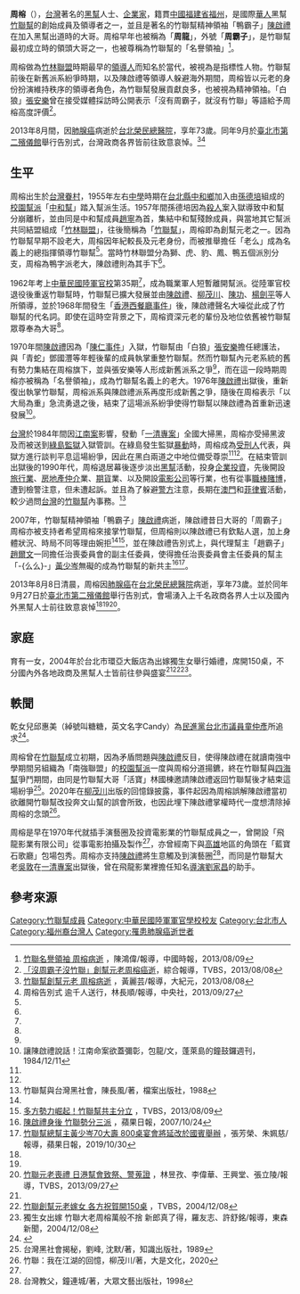 '''周榕'''（{{bd|1940年||2013年|8月8日|catIdx=Chou}}），[[台灣|台灣]]著名的[[黑幫|黑幫]]人士、[[企業家|企業家]]，籍貫[[中國|中國]][[福建省|福建省]][[福州|福州]]，是國際[[華人|華人]]黑幫[[竹聯幫|竹聯幫]]的創始成員及領導者之一，並且是著名的竹聯幫精神領袖「鴨霸子」[[陳啟禮|陳啟禮]]在加入黑幫出道時的大哥。周榕早年也被稱為「'''周龍'''」，外號「'''周霸子'''」，是竹聯幫最初成立時的領頭大哥之一，也被尊稱為竹聯幫的「名譽領袖」<ref name="news1">[https://www.chinatimes.com/newspapers/20130809000876-260106?chdtv 竹聯名譽領袖 周榕病逝] {{Wayback|url=https://www.chinatimes.com/newspapers/20130809000876-260106?chdtv |date=20200408014201 }}，陳鴻偉/報導，中國時報，2013/08/09</ref>。

周榕做為[[趙寧_(竹聯幫)#竹林聯盟|竹林聯盟]]時期最早的[[領導人|領導人]]而知名於當代，被視為是指標性人物。竹聯幫前後在新舊派系紛爭時期，以及陳啟禮等領導人躲避海外期間，周榕皆以元老的身份扮演維持秩序的領導者角色，為竹聯幫發展貢獻良多，也被視為精神領袖。「白狼」[[張安樂|張安樂]]曾在接受媒體採訪時公開表示「沒有周霸子，就沒有竹聯」等語給予周榕高度評價<ref name="news3">[https://www.youtube.com/watch?v=ufD_DAcWu18 「沒周霸子沒竹聯」創幫元老周榕癌逝]，綜合報導，TVBS，2013/08/08</ref>。

2013年8月間，因[[肺腺癌|肺腺癌]]病逝於[[台北榮民總醫院|台北榮民總醫院]]，享年73歲。同年9月於[[臺北市第二殯儀館|臺北市第二殯儀館]]舉行告別式，台灣政商各界皆前往致意哀悼。<ref name="news2">[https://www.epochtimes.com/b5/13/8/8/n3936356.htm 竹聯幫創幫元老 周榕病逝] {{Wayback|url=https://www.epochtimes.com/b5/13/8/8/n3936356.htm |date=20200708173214 }}，黃麗芸/報導，大紀元，2013/08/08</ref><ref>周榕告別式 逾千人送行，林長順/報導，中央社，2013/09/27</ref>

==生平==
周榕出生於[[台灣|台灣]][[眷村|眷村]]，1955年左右[[中學|中學]]時期在[[台北縣|台北縣]][[中和鄉|中和鄉]]加入由[[孫德培|孫德培]]組成的[[校園|校園]][[幫派|幫派]]「[[中和幫|中和幫]]」踏入幫派生活。1957年間孫德培因為[[殺人|殺人]]案入獄導致中和幫分崩離析，並由同是中和幫成員[[趙寧_(竹聯幫)|趙寧]]為首，集結中和幫殘餘成員，與當地其它幫派共同結盟組成「[[趙寧_(竹聯幫)#竹林聯盟|竹林聯盟]]」，往後簡稱為「[[竹聯幫|竹聯幫]]」，周榕即為創幫元老之一。因為竹聯幫早期不設老大，周榕因年紀較長及元老身份，而被推舉擔任「老么」成為名義上的總指揮領導竹聯幫<ref name="books2" />。當時竹林聯盟分為獅、虎、豹、鳳、鴨五個派別分支，周榕為鴨字派老大，陳啟禮則為其手下<ref name="news1" />。

1962年考上[[中華民國陸軍官校|中華民國陸軍官校]]第35期<ref name="news1" />，成為職業軍人短暫離開幫派。從陸軍官校退役後重返竹聯幫時，竹聯幫已擴大發展並由[[陳啟禮|陳啟禮]]、[[柳茂川|柳茂川]]、[[陳功_(台灣)|陳功]]、[[楊劍平|楊劍平]]等人所領導，並於1968年間發生「[[陳啟禮#香港西餐廳事件|香港西餐廳事件]]」後，陳啟禮聲名大噪從此成了竹聯幫的代名詞。即使在這時空背景之下，周榕資深元老的輩份及地位依舊被竹聯幫眾尊奉為大哥<ref name="books2" />。

1970年間[[陳啟禮|陳啟禮]]因為「[[陳啟禮#陳仁事件|陳仁事件]]」入獄，竹聯幫由「白狼」[[張安樂|張安樂]]擔任總護法，與「青蛇」鄧國灃等年輕後輩的成員執掌重整竹聯幫。然而竹聯幫內元老系統的舊有勢力集結在周榕旗下，並與張安樂等人形成新舊派系之爭<ref name="books3" />，而在這一段時期周榕亦被稱為「名譽領袖」，成為竹聯幫名義上的老大。1976年[[陳啟禮|陳啟禮]]出獄後，重新復出執掌竹聯幫，周榕派系與陳啟禮派系再度形成新舊之爭，隨後在周榕表示「以大局為重」急流勇退之後，結束了這場派系紛爭使得竹聯幫以陳啟禮為首重新迅速發展<ref>讓陳啟禮說話！江南命案欲蓋彌彰，包龍/文，蓬萊島的鐘鼓鑼週刊，1984/12/11</ref>。

[[台灣|台灣]]於1984年間因[[江南案|江南案]]影響，發動「[[一清專案|一清專案]]」全國大掃黑，周榕亦受掃黑波及而被送到[[綠島監獄|綠島監獄]]入獄管訓。在綠島發生監獄[[暴動|暴動]]時，周榕成為[[受刑人|受刑人]]代表，與獄方進行談判平息這場紛爭，因此在黑白兩道之中地位備受尊崇<ref name="news1" /><ref name="news3" />。在結束管訓出獄後的1990年代，周榕退居幕後逐步淡出[[黑幫|黑幫]]活動，投身[[企業|企業]][[投資|投資]]，先後開設[[旅行業|旅行業]]、[[房地產|房地產]][[仲介|仲介]]業、[[期貨|期貨]]業、以及開設[[電影公司|電影公司]]等行業，也有從事[[職棒|職棒]][[賭博|賭博]]，遭到檢警注意，但未遭起訴。並且為了躲避[[警方|警方]]注意，長期在[[澳門|澳門]]和[[菲律賓|菲律賓]]活動，較少過問[[台灣|台灣]]的[[竹聯幫|竹聯幫]]內事務。<ref name="books1">竹聯幫與台灣黑社會，陳長風/著，檔案出版社，1988</ref>

2007年，竹聯幫精神領袖「鴨霸子」[[陳啟禮|陳啟禮]]病逝，陳啟禮昔日大哥的「周霸子」周榕亦被支持者希望周榕來接掌竹聯幫，但周榕則以陳啟禮已有欽點人選，加上身體狀況、時局不同等理由婉拒<ref name="news1" /><ref>[https://www.youtube.com/watch?v=ZdfmUrYkrmE 多方勢力崛起！竹聯幫共主分立] {{Wayback|url=https://www.youtube.com/watch?v=ZdfmUrYkrmE |date=20200229210328 }}，TVBS，2013/08/09</ref>，並在陳啟禮告別式上，與代理幫主「趙霸子」[[趙爾文|趙爾文]]一同擔任治喪委員會的副主任委員，使得擔任治喪委員會主任委員的幫主「-{么么}-」[[黃少岑|黃少岑]]無礙的成為竹聯幫的新共主<ref>[https://tw.nextmgz.com/realtimenews/news/20332364 陳啟禮身後 竹聯勢分三派] {{Wayback|url=https://tw.nextmgz.com/realtimenews/news/20332364 |date=20191209172132 }}，蘋果日報，2007/10/24</ref><ref>[https://tw.appledaily.com/local/20191030/PBWOUGNIQ4GXVXYPSGAHQA6YII/ 竹聯幫總幫主黃少岑70大壽 800桌宴會將延改於國賓舉辦] {{Wayback|url=https://tw.appledaily.com/local/20191030/PBWOUGNIQ4GXVXYPSGAHQA6YII/ |date=20200707131432 }}，張芳榮、朱姵慈/報導，蘋果日報，2019/10/30</ref>。

2013年8月8日清晨，周榕因[[肺腺癌|肺腺癌]]在[[台北榮民總醫院|台北榮民總醫院]]病逝，享年73歲。並於同年9月27日於[[臺北市第二殯儀館|臺北市第二殯儀館]]舉行告別式，會場湧入上千名政商各界人士以及國內外黑幫人士前往致意哀悼<ref name="news1" /><ref name="news3" /><ref>[https://www.youtube.com/watch?v=mkKTlone5f8 竹聯元老喪禮 日港幫會致祭、警蒐證] {{Wayback|url=https://www.youtube.com/watch?v=mkKTlone5f8 |date=20200822160414 }}，林昱孜、李偉華、王興堂、張立陵/報導，TVBS，2013/09/27</ref>。

==家庭==
育有一女，2004年於台北市環亞大飯店為出嫁獨生女舉行婚禮，席開150桌，不分國內外各地政商及黑幫人士皆前往參與盛宴<ref name="news3" /><ref>[https://news.tvbs.com.tw/other/464696 竹聯創幫元老嫁女 各方祝賀開150桌] {{Wayback|url=https://news.tvbs.com.tw/other/464696 |date=20200707121336 }}，TVBS，2004/12/08</ref><ref>獨生女出嫁 竹聯大老周榕萬般不捨 新郎真了得，羅友志、許舒銘/報導，東森新聞，2004/12/08</ref>。

==軼聞==
乾女兒邱惠美（綽號叫糖糖，英文名字Candy）為[[民進黨|民進黨]][[台北市議員|台北市議員]][[童仲彥|童仲彥]]所追求<ref>{{cite news|url=http://www.appledaily.com.tw/realtimenews/article/new/20170126/1043942/|title=童仲彥新歡外號「三兩三」　名嘴爆卦她駭人事蹟|publisher=[[蘋果日報|蘋果日報]]|date=2017年1月26日|accessdate=2017年1月26日|author=|archive-date=2017年2月2日|archive-url=https://web.archive.org/web/20170202051142/http://www.appledaily.com.tw/realtimenews/article/new/20170126/1043942/|dead-url=no}}</ref>。

周榕曾在[[竹聯幫|竹聯幫]]成立初期，因為矛盾問題與[[陳啟禮|陳啟禮]]反目，使得陳啟禮在就讀南強中學期間另組織為「南強聯盟」的[[校園|校園]][[幫派|幫派]]一度與周榕分道揚鑣，終在竹聯幫與[[四海幫|四海幫]]爭鬥期間，由同是竹聯幫大哥「活寶」林國棟邀請陳啟禮返回竹聯幫後才結束這場紛爭<ref name="books3">台灣黑社會揭秘，劉峰, 沈默/著，知識出版社，1989</ref>。2020年在[[柳茂川|柳茂川]]出版的回憶錄披露，事件起因為周榕誤解陳啟禮當初欲離開竹聯幫改投奔文山幫的誤會所致，也因此埋下陳啟禮掌權時代一度想清除掉周榕的念頭<ref name="books2">竹聯：我在江湖的回憶，柳茂川/著，大是文化，2020</ref>。

周榕是早在1970年代就插手演藝圈及投資電影業的竹聯幫成員之一，曾開設「飛龍影業有限公司」從事電影拍攝及製作<ref name="books1" />，亦曾經南下與[[高雄|高雄]]地區的角頭在「藍寶石歌廳」包場包秀。周榕亦支持[[陳啟禮|陳啟禮]]將生意觸及到演藝圈<ref>台灣教父，鐘連城/著，大眾文藝出版社，1998</ref>，而同是竹聯幫大老[[吳敦|吳敦]]在[[一清專案|一清專案]]出獄後，曾在飛龍影業裡擔任知名[[導演|導演]][[劉家昌|劉家昌]]的助手。

==參考來源==
{{reflist|2}}

[[Category:竹聯幫成員|Category:竹聯幫成員]]
[[Category:中華民國陸軍軍官學校校友|Category:中華民國陸軍軍官學校校友]]
[[Category:台北市人|Category:台北市人]]
[[Category:福州裔台灣人|Category:福州裔台灣人]]
[[Category:罹患肺腺癌逝世者|Category:罹患肺腺癌逝世者]]